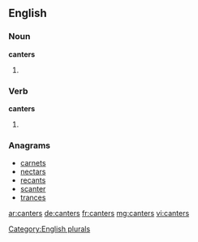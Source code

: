 ==English==

===Noun===
'''canters'''

# {{plural of |[[canter]]}}

===Verb===
'''canters'''

# {{third-person singular of|[[canter]]}}

===Anagrams===
* [[carnets#English|carnets]]
* [[nectars#English|nectars]]
* [[recants#English|recants]]
* [[scanter#English|scanter]]
* [[trances#English|trances]]

[[Category:English plurals]]

[[ar:canters]]
[[de:canters]]
[[fr:canters]]
[[mg:canters]]
[[vi:canters]]